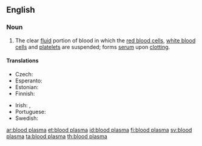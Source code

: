 ==English==
{{wikipedia}}

===Noun===
{{en-noun|head=[[blood]] [[plasma]]|-}}

# {{context|hematology|lang=en}} The clear [[fluid]] portion of blood in which the [[red blood cell]]s, [[white blood cell]]s and [[platelet]]s are suspended; forms [[serum]] upon [[clotting]].

====Translations====
{{trans-top|clear fluid portion of blood}}
* Czech: {{t|cs|krevní plazma|f}}
* Esperanto: {{t|eo|sangoplasmo}}
* Estonian: {{t|et|vereplasma}}
* Finnish: {{t+|fi|veriplasma}}
{{trans-mid}}
* Irish: {{t|ga|plasma fola|m}}, {{t|ga|fuilphlasma|m}}
* Portuguese: {{t|pt|plasma sanguíneo|m}}
* Swedish: {{t+|sv|blodplasma|c}}
{{trans-bottom}}

[[ar:blood plasma]]
[[et:blood plasma]]
[[id:blood plasma]]
[[fi:blood plasma]]
[[sv:blood plasma]]
[[ta:blood plasma]]
[[th:blood plasma]]